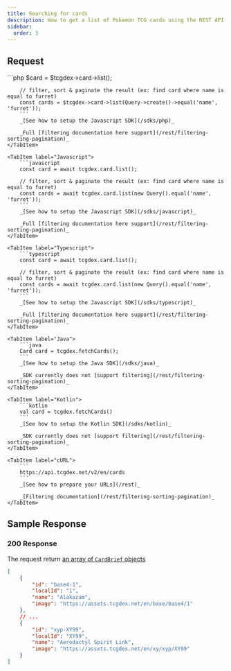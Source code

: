 ```yaml
---
title: Searching for cards
description: How to get a list of Pokemon TCG cards using the REST API
sidebar:
  order: 3
---
```


## Request
<Tabs syncKey="sdk">
	<TabItem label="PHP">
		```php
		$card = $tcgdex->card->list();

		// filter, sort & paginate the result (ex: find card where name is equal to furret)
		const cards = $tcgdex->card->list(Query->create()->equal('name', 'furret'));
		```
		_[See how to setup the Javascript SDK](/sdks/php)_

		_Full [filtering documentation here support](/rest/filtering-sorting-pagination)_
	</TabItem>

	<TabItem label="Javascript">
		```javascript
		const card = await tcgdex.card.list();

		// filter, sort & paginate the result (ex: find card where name is equal to furret)
		const cards = await tcgdex.card.list(new Query().equal('name', 'furret'));
		```
		_[See how to setup the Javascript SDK](/sdks/javascript)_

		_Full [filtering documentation here support](/rest/filtering-sorting-pagination)_
	</TabItem>

	<TabItem label="Typescript">
		```typescript
		const card = await tcgdex.card.list();

		// filter, sort & paginate the result (ex: find card where name is equal to furret)
		const cards = await tcgdex.card.list(new Query().equal('name', 'furret'));
		```
		_[See how to setup the Javascript SDK](/sdks/typescript)_

		_Full [filtering documentation here support](/rest/filtering-sorting-pagination)_
	</TabItem>

	<TabItem label="Java">
		```java
		Card card = tcgdex.fetchCards();
		```
		_[See how to setup the Java SDK](/sdks/java)_

		_SDK currently does not [support filtering](/rest/filtering-sorting-pagination)_
	</TabItem>

	<TabItem label="Kotlin">
		```kotlin
		val card = tcgdex.fetchCards()
		```
		_[See how to setup the Kotlin SDK](/sdks/kotlin)_

		_SDK currently does not [support filtering](/rest/filtering-sorting-pagination)_
	</TabItem>

	<TabItem label="cURL">
		```
		https://api.tcgdex.net/v2/en/cards
		```
		_[See how to prepare your URLs](/rest)_

		_[Filtering documentation](/rest/filtering-sorting-pagination)_
	</TabItem>
</Tabs>

## Sample Response

### 200 Response

The request return [an array of `CardBrief` objects](/reference/card-brief)

```json
[
	{
		"id": "base4-1",
		"localId": "1",
		"name": "Alakazam",
		"image": "https://assets.tcgdex.net/en/base/base4/1"
	},
	// ...
	{
		"id": "xyp-XY99",
		"localId": "XY99",
		"name": "Aerodactyl Spirit Link",
		"image": "https://assets.tcgdex.net/en/xy/xyp/XY99"
	}
]
```
